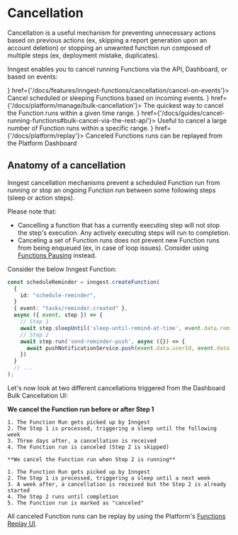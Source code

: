 
# Cancellation

Cancellation is a useful mechanism for preventing unnecessary actions based on previous actions (ex, skipping a report generation upon an account deletion) or stopping an unwanted function run composed of multiple steps (ex, deployment mistake, duplicates).

Inngest enables you to cancel running Functions via the API, Dashboard, or based on events:



<CardGroup cols={2}>
  <Card title="Cancel on events" icon={<EventIcon />} href={'/docs/features/inngest-functions/cancellation/cancel-on-events'}>
    Cancel scheduled or sleeping Functions based on incoming events.
  </Card>
  <Card title="Bulk cancel via the Platform Dashboard" icon={<CloseCircleIcon />} href={'/docs/platform/manage/bulk-cancellation'}>
    The quickest way to cancel the Function runs within a given time range.
  </Card>
  <Card title="Cancel or bulk cancel via the REST API" icon={<CLIIcon />} href={'/docs/guides/cancel-running-functions#bulk-cancel-via-the-rest-api'}>
    Useful to cancel a large number of Function runs within a specific range.
  </Card>
  <Card title="Replay canceled Function runs" icon={<ReplayIcon />} href={'/docs/platform/replay'}>
    Canceled Functions runs can be replayed from the Platform Dashboard
  </Card>
</CardGroup>

## Anatomy of a cancellation

Inngest cancellation mechanisms prevent a scheduled Function run from running or stop an ongoing Function run between some following steps (sleep or action steps).

Please note that:

- Cancelling a function that has a currently executing step will not stop the step's execution. Any actively executing steps will run to completion.
- Canceling a set of Function runs does not prevent new Function runs from being enqueued (ex, in case of loop issues). Consider using [Functions Pausing](/docs/guides/pause-functions) instead.

Consider the below Inngest Function:

```ts {{ title: "inngest/syncContacts.ts" }}
const scheduleReminder = inngest.createFunction(
  {
    id: "schedule-reminder",
  }
  { event: "tasks/reminder.created" },
  async ({ event, step }) => {
    // Step 1
    await step.sleepUntil('sleep-until-remind-at-time', event.data.remindAt);
    // Step 2
    await step.run('send-reminder-push', async ({}) => {
      await pushNotificationService.push(event.data.userId, event.data.reminderBody)
    })
  }
  // ...
);
```

Let's now look at two different cancellations triggered from the Dashboard Bulk Cancellation UI:

<Row>
  <Col>

   **We cancel the Function run before or after Step 1**

    1. The Function Run gets picked up by Inngest
    2. The Step 1 is processed, triggering a sleep until the following week
    3. Three days after, a cancellation is received
    4. The Function run is canceled (Step 2 is skipped)


  </Col>
  <Col>

    **We cancel the Function run when Step 2 is running**

    1. The Function Run gets picked up by Inngest
    2. The Step 1 is processed, triggering a sleep until a next week
    3. A week after, a cancellation is received but the Step 2 is already started
    4. The Step 2 runs until completion
    5. The Function run is marked as "canceled"

  </Col>
</Row>

All canceled Function runs can be replay by using the Platform's [Functions Replay UI](/docs/platform/replay).